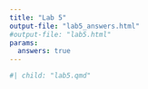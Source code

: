 ```yaml
---
title: "Lab 5"
output-file: "lab5_answers.html"
#output-file: "lab5.html"
params:
  answers: true
---
```


```r
#| child: "lab5.qmd"
```

